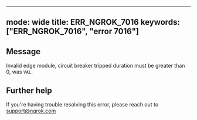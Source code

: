 
---
mode: wide
title: ERR_NGROK_7016
keywords: ["ERR_NGROK_7016", "error 7016"]
---

## Message
Invalid edge module, circuit breaker tripped duration must be greater than 0, was `VAL`.




## Further help
If you're having trouble resolving this error, please reach out to [support@ngrok.com](mailto:support@ngrok.com?subject=Help%20with%20ERR_NGROK_7016)

